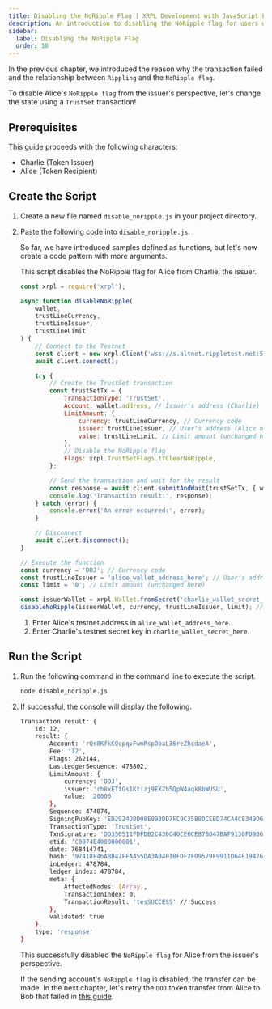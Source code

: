 ```yaml
---
title: Disabling the NoRipple Flag | XRPL Development with JavaScript Level 1
description: An introduction to disabling the NoRipple flag for users who have set up a trust line, as part of the Level 1 curriculum for developing XRPL with JavaScript.
sidebar:
  label: Disabling the NoRipple Flag
  order: 10
---
```



In the previous chapter, we introduced the reason why the transaction failed and the relationship between `Rippling` and the `NoRipple flag`.

To disable Alice's `NoRipple flag` from the issuer's perspective, let's change the state using a `TrustSet` transaction!

## Prerequisites

This guide proceeds with the following characters:

- Charlie (Token Issuer)
- Alice (Token Recipient)

## Create the Script

<Steps>

1. Create a new file named `disable_noripple.js` in your project directory.
2. Paste the following code into `disable_noripple.js`.

    So far, we have introduced samples defined as functions, but let's now create a code pattern with more arguments.

    This script disables the NoRipple flag for Alice from Charlie, the issuer.

    ```javascript
    const xrpl = require('xrpl');

    async function disableNoRipple(
        wallet,
        trustLineCurrency,
        trustLineIssuer,
        trustLineLimit
    ) {
        // Connect to the Testnet
        const client = new xrpl.Client('wss://s.altnet.rippletest.net:51233');
        await client.connect();

        try {
            // Create the TrustSet transaction
            const trustSetTx = {
                TransactionType: 'TrustSet',
                Account: wallet.address, // Issuer's address (Charlie)
                LimitAmount: {
                    currency: trustLineCurrency, // Currency code
                    issuer: trustLineIssuer, // User's address (Alice or Bob)
                    value: trustLineLimit, // Limit amount (unchanged here)
                },
                // Disable the NoRipple flag
                Flags: xrpl.TrustSetFlags.tfClearNoRipple,
            };

            // Send the transaction and wait for the result
            const response = await client.submitAndWait(trustSetTx, { wallet });
            console.log('Transaction result:', response);
        } catch (error) {
            console.error('An error occurred:', error);
        }

        // Disconnect
        await client.disconnect();
    }

    // Execute the function
    const currency = 'DOJ'; // Currency code
    const trustLineIssuer = 'alice_wallet_address_here'; // User's address (Alice)
    const limit = '0'; // Limit amount (unchanged here)

    const issuerWallet = xrpl.Wallet.fromSecret('charlie_wallet_secret_here'); // Issuer's secret key (Charlie)
    disableNoRipple(issuerWallet, currency, trustLineIssuer, limit); // Change the user's trust line information
    ```

    1. Enter Alice's testnet address in `alice_wallet_address_here`.
    2. Enter Charlie's testnet secret key in `charlie_wallet_secret_here`.
</Steps>

## Run the Script

<Steps>

1. Run the following command in the command line to execute the script.

    ```bash
    node disable_noripple.js
    ```

2. If successful, the console will display the following.
    ```bash
    Transaction result: {
        id: 12,
        result: {
            Account: 'rQr8KfkCQcpqvFwmRspDoaL36reZhcdaeA',
            Fee: '12',
            Flags: 262144,
            LastLedgerSequence: 478802,
            LimitAmount: {
                currency: 'DOJ',
                issuer: 'rh8xETfGs1Ktizj9EXZb5QpW4aqk8bWUSU',
                value: '20000'
            },
            Sequence: 474074,
            SigningPubKey: 'ED2924DBD08E093DD7FC9C35B8DCEBD74CA4C8349D68D7BF566AD6C2533B8BB865',
            TransactionType: 'TrustSet',
            TxnSignature: 'DD350511FDFDB2C430C40CE6CE87B047BAF9130FD98634B8375955BE8863412ED8AB17C3E038D64B2C7805C088258E72861989ECD1280A7B4ABE718669694801',
            ctid: 'C0074E4000000001',
            date: 768414741,
            hash: '97418F46A8B47FFA455DA3A0401BFDF2F09579F9911D64E194768BECB4AC2DC3',
            inLedger: 478784,
            ledger_index: 478784,
            meta: {
                AffectedNodes: [Array],
                TransactionIndex: 0,
                TransactionResult: 'tesSUCCESS' // Success
            },
            validated: true
        },
        type: 'response'
    }
    ```

    This successfully disabled the `NoRipple flag` for Alice from the issuer's perspective.

    If the sending account's `NoRipple flag` is disabled, the transfer can be made. In the next chapter, let's retry the `DOJ` token transfer from Alice to Bob that failed in [this guide](/beginners/javascript/failure-payment/).
</Steps>


